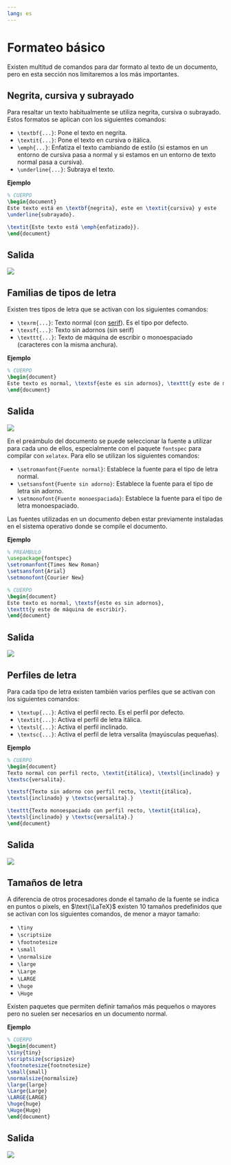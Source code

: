 ```yaml
---
lang: es
---
```


# Formateo básico

Existen multitud de comandos para dar formato al texto de un documento, pero en esta sección nos limitaremos a los más importantes.

## Negrita, cursiva y subrayado

Para resaltar un texto habitualmente se utiliza negrita, cursiva o subrayado. Estos formatos se aplican con los siguientes comandos:

- `\textbf{...}`: Pone el texto en negrita.
- `\textit{...}`: Pone el texto en cursiva o itálica.
- `\emph{...}`: Enfatiza el texto cambiando de estilo (si estamos en un entorno de cursiva pasa a normal y si estamos en un entorno de texto normal pasa a cursiva).
- `\underline{...}`: Subraya el texto.

**Ejemplo**

```latex
% CUERPO
\begin{document}
Este texto está en \textbf{negrita}, este en \textit{cursiva} y este 
\underline{subrayado}. 

\textit{Este texto está \emph{enfatizado}}.
\end{document}
```

:::{.callout-note collapse="true" icon=false}
## Salida
![](img/formateo/resaltado.png)
:::

## Familias de tipos de letra

Existen tres tipos de letra que se activan con los siguientes comandos:

- `\texrm{...}`: Texto normal (con [serif](https://en.wikipedia.org/wiki/Serif)). Es el tipo por defecto.
- `\texsf{...}`: Texto sin adornos (sin serif)
- `\texttt{...}`: Texto de máquina de escribir o monoespaciado (caracteres con la misma anchura).

**Ejemplo**

```latex
% CUERPO
\begin{document}
Este texto es normal, \textsf{este es sin adornos}, \texttt{y este de máquina de escribir}.
\end{document}
```

:::{.callout-note collapse="true" icon=false}
## Salida
![](img/formateo/tipos-letra.png)
:::

En el preámbulo del documento se puede seleccionar la fuente a utilizar para cada uno de ellos, especialmente con el paquete `fontspec` para compilar con `xelatex`. Para ello se utilizan los siguientes comandos:

- `\setromanfont{Fuente normal}`: Establece la fuente para el tipo de letra normal.
- `\setsansfont{Fuente sin adorno}`: Establece la fuente para el tipo de letra sin adorno.
- `\setmonofont{Fuente monoespaciada}`: Establece la fuente para el tipo de letra monoespaciado. 

:::{.callout-caution}
Las fuentes utilizadas en un documento deben estar previamente instaladas en el sistema operativo donde se compile el documento.
:::

**Ejemplo**

```latex
% PREÁMBULO
\usepackage{fontspec}
\setromanfont{Times New Roman}
\setsansfont{Arial}
\setmonofont{Courier New}

% CUERPO
\begin{document}
Este texto es normal, \textsf{este es sin adornos}, 
\texttt{y este de máquina de escribir}.
\end{document}
```

:::{.callout-note collapse="true" icon=false}
## Salida
![](img/formateo/tipos-letra-xelatex.png)
:::

## Perfiles de letra

Para cada tipo de letra existen también varios perfiles que se activan con los siguientes comandos:

- `\textup{...}`: Activa el perfil recto. Es el perfil por defecto.
- `\textit{...}`: Activa el perfil de letra itálica.
- `\textsl{...}`: Activa el perfil inclinado.
- `\textsc{...}`: Activa el perfil de letra versalita (mayúsculas pequeñas).

**Ejemplo**

```latex
% CUERPO
\begin{document}
Texto normal con perfil recto, \textit{itálica}, \textsl{inclinado} y 
\textsc{versalita}.

\textsf{Texto sin adorno con perfil recto, \textit{itálica}, 
\textsl{inclinado} y \textsc{versalita}.}

\texttt{Texto monoespaciado con perfil recto, \textit{itálica}, 
\textsl{inclinado} y \textsc{versalita}.}
\end{document}
```

:::{.callout-note collapse="true" icon=false}
## Salida
![](img/formateo/perfiles-letra.png)
:::

## Tamaños de letra

A diferencia de otros procesadores donde el tamaño de la fuente se indica en puntos o pixels, en $\text{\LaTeX}$ existen 10 tamaños predefinidos que se activan con los siguientes comandos, de menor a mayor tamaño:

- `\tiny `
- `\scriptsize `
- `\footnotesize`
- `\small`
- `\normalsize`
- `\large `
- `\Large`
- `\LARGE`
- `\huge`
- `\Huge`

Existen paquetes que permiten definir tamaños más pequeños o mayores pero no suelen ser necesarios en un documento normal.

**Ejemplo**

```latex
% CUERPO
\begin{document}
\tiny{tiny}
\scriptsize{scripsize} 
\footnotesize{footnotesize}
\small{small}
\normalsize{normalsize}
\large{large} 
\Large{Large}
\LARGE{LARGE}
\huge{huge}
\Huge{Huge}
\end{document}
```

:::{.callout-note collapse="true" icon=false}
## Salida
![](img/formateo/tamaño-fuente.png)
:::